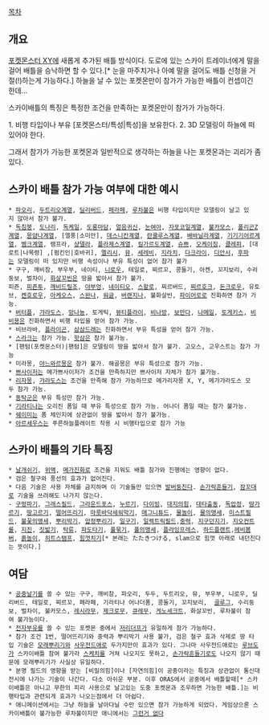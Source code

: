 [[목차]]
== 개요 ==
[[포켓몬스터 XY]]에 새롭게 추가된 배틀 방식이다. 도로에 있는 스카이 트레이너에게 말을 걸어 배틀을 승낙하면 할 수 있다.[* 눈을 마주치거나 아예 말을 걸어도 배틀 신청을 거절(!)하는게 가능하다.]
하늘을 날 수 있는 포켓몬만이 참가가 가능한 배틀이 컨셉이긴 한데...

스카이배틀의 특징은 특정한 조건을 만족하는 포켓몬만이 참가가 가능하다.

1. 비행 타입이나 부유 [포켓몬스터/특성|특성]을 보유한다.
2. 3D 모델링이 하늘에 떠 있어야 한다.

그래서 참가가 가능한 포켓몬과 일반적으로 생각하는 하늘을 나는 포켓몬과는 괴리가 좀 있다.

== 스카이 배틀 참가 가능 여부에 대한 예시 ==
 * [[파오리]], [[두트리오]]계열, [[딜리버드]], [[페라페]], [[루차불]]은 비행 타입이지만 모델링이 날고 있지 않아서 참가 불가.
 * [[독침붕]], [[도나리]], [[독케일]], [[도롱마담]], [[얼음귀신]], [[눈여아]], [[자포코일]]계열, [[불카모스]], [[폴리곤Z]]계열, [[몽얌나]]계열, [엘풍|소미안], [[데스니칸]]계열, [[란쿨루스]]계열, [[배바닐라]]계열, [[기기기어르]]계열, [[벰크]]계열, 램프라, [[샹델라]], [[플라제스]]계열, [[킬가르도]]계열, [[슈쁘]], [[오케이징]], [[클레피]], [대로트|나목령] ,[펌킨인|호바귀], [[멜리시]], [[뮤]], [[세레비]], [[지라치]], [[다크라이]], [[디안시]], [[후파]]는 모델링이 떠 있지만 비행 속성이나 부유 특성이 없어 참가 불가
 * 구구, 깨비참, 부우부, 네이티, [[니로우]], 테일로, 찌르꼬, 콩둘기, 아켄, 꼬지보리, 수리둥보, 벌차이, [[화살꼬빈]]은 땅을 밟아서 참가 불가. 
 피죤, [[피죤투]], [[깨비드릴조]], [[야부엉]], [[네이티오]], [[스왈로]], 찌르버드, [[찌르호크]], [[돈크로우]], 유토브, [[켄호로우]], [[아케오스]], [[스완나]], [[워글]], [[버랜지나]], 불화살빈, [[파이어로]]로 진화하면 참가 가능.
 * [[버터플]], [[갸라도스]], [[망나뇽]], 토게틱, [[뷰티플라이]], [[비나방]], [[보만다]], [[나메일]], [[토게키스]], [[비비용]]은 진화하면서 비행 타입을 얻어 참가 가능.
 * 비브라바, [[플라이곤]], [[삼삼드래]]는 진화하면서 부유 특성을 얻어 참가 가능.
 * [[스라크]]는 참가 가능. [[핫삼]]은 참가 불가능.
 * [팬텀(포켓몬스터)|팬텀]은 모델링이 땅을 밟아서 참가 불가. 고오스, 고우스트는 참가 가능
 * 미라몽, [[야느와르몽]]은 참가 불가. 해골몽은 부유 특성으로 참가 가능.
 * [[쁘사이저]]는 메가쁘사이저가 조건을 만족하지만 쁘사이저 자체가 참가 불가능.
 * [[리자몽]], [[갸라도스]]는 조건을 만족해 참가 가능하므로 메가리자몽 X, Y, 메가갸라도스 모두 참가 가능.
 * [[동탁군]]은 부유 특성만 참가 가능.
 * [[기라티나]]는 오리진 폼일 때 부유 특성으로 참가 가능. 어나더 폼일 때는 참가 불가능.
 * [[쉐이미]]는 폼 체인지에 상관없이 땅을 밟아서 참가 불가능.
 * [[아르세우스]]는 푸른하늘플레이트 착용 시 비행타입으로 참가 가능

== 스카이 배틀의 기타 특징 ==

 * [[날개쉬기]], [[위액]], [[메가진화]]로 조건을 지워도 배틀 참가와 진행에는 영향이 없다.
 * 검은 철구와 풍선의 효과가 없어진다.
 * 다음 기술은 사용 자체를 금지하며 이 기술들만 있으면 [[발버둥]]친다. [[손가락흔들기]], [[잠꼬대]]로 기술을 쓰려해도 나가지 않는다.
 - [[구멍파기]], [[그래스필드]], [[그라운드포스]], [[누르기]], [[다이빙]], [[대지의힘]], [[대타출동]], [[독압정]], [[땅가르기]], [[땅고르기]], [[떨어뜨리기]], [[마룻바닥세워막기]], [[매그니튜드]], [[물놀이]], [[물의맹세]], [[미스트필드]], [[불꽃의맹세]], [[뿌리박기]], [[압정뿌리기]], [[일구기]], [[일렉트릭필드]],[[중력]], [[지구던지기]], [[지오컨트롤]], [[지진]], [[짓밟기]], [[탁류]], [[파도타기]], [[풀묶기]], [[풀의맹세]], [[플라잉프레스]], [[하드플랜트]],[[헤비봄버]], [[흙놀이]], [[히트스탬프]], [[힘껏치기]][* 본래는 たたきつける, slam으로 힘껏 아래로 내던진다는 뜻이다.]

== 여담 == 

 * [[공중날기]]를 쓸 수 있는 구구, 깨비참, 파오리, 두두, 두트리오, 뮤, 부우부, 니로우, 딜리버드, 테일로, 찌르꼬, 페라페, 기라티나 어나더폼, 콩둘기, 꼬지보리,  [[골루그]], 수리둥보, 벌차이, 불카모스, [[레시라무]], [[제크로무]], [[큐레무]], [[게노세크트]], 화살꼬빈, 루차불이 참여 불가능이다.
 * [[전자부유]]를 쓸 수 있는 포켓몬 중에서 [[저리더프]]가 유일하게 참가 가능하다.
 * 참가 조건 1번, 떨어뜨리기와 중력과 뿌리박기 사용 불가, 검은 철구 효과 삭제로 땅 타입 기술은 [[모래뿌리기]]와 [[사우전드애로]] 두가지만이 효과가 있다. 그나마 사우전드애로는 [[루브도]]가 스카이배틀 참여 불가라 [[스케치]]를 거쳐 나오지도 못하고, [[손가락흔들기]]로도 나오지 않기 때문에 모래뿌리기가 사실상 유일하다.
 * 분명 필드의 영향을 받는 [비밀의힘]이나 [자연의힘]이 공중이라는 특징과 상관없이 통신대전시에 나가는 기술이 나간다. 다소 아쉬운 부분. 이후 ORAS에서 공중에서 배틀할때[* 스카이배틀은 아니고 무한의 피리 사용으로 날고있는 도중 포켓몬과 조우하면 가능한 배틀.]는 비행타입과 관련되게 효과가 나오는점에서 더 아쉽다.
 * 애니메이션에서는 그냥 하늘을 날아다닐 수만 있으면 참가 가능하게 되었다. 게임상으론 스카이배틀이 불가능한 루차불이지만 애니에서는 [[그런거 없다]]
